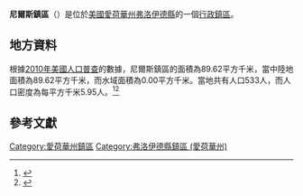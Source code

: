 {{noteTA
|G1=USState
|G2=地名
|G3=Unit
}}
{{Infobox settlement
|official_name            = 尼爾斯鎮區
|native_name = Niles Township
|settlement_type          = [[行政鎮區|行政鎮區]]
|image_skyline            = 
|imagesize                = 
|image_map                = Map highlighting Niles Township, Floyd County, Iowa.svg
|mapsize                  = 250px
|pushpin_map  =USA Iowa
|pushpin_label = 尼爾斯鎮區
|pushpin_label_position   = top
|pushpin_map_caption      = 尼爾斯鎮區在愛荷華州的位置
|subdivision_type         = [[世界政區索引|國家]]
|subdivision_type1        = [[美国州份|州份]]
|subdivision_type2        = [[愛荷華州行政区划|縣]]
|subdivision_name         = [[美国|美国]]
|subdivision_name1        = [[愛荷華州|愛荷華州]]
|subdivision_name2        = [[弗洛伊德縣_(愛荷華州)|弗洛伊德縣]]
|elevation_ft             = 1033
|elevation_m              = 315
|timezone                 = [[北美中部時區|北美中部時區]]
|area_total_km2           = 89.62
|area_land_km2            = 89.62
|area_water_km2           = 0.00
|area_total_sq_mi         = 
|area_land_sq_mi          = 
|area_water_sq_mi         = 
|population_as_of         = [[2010年美國人口普查|2010]]
|population_footnotes     = 
|population_total         = 533
|population_density_km2   = auto
|population_density_sq_mi = auto
|utc_offset               = -6
|coordinates              = {{coord|43|07|25|N|92|36|27|W|type:city_region:US-AL_source:GNS-enwiki|display=inline,title}}
| coor_pinpoint           = 
| coordinates_footnotes   = 
|timezone_DST             = CDT
|utc_offset_DST           = -5
|postal_code_type         = [[美國郵區編號|郵區編號]]
|postal_code              = 50616, 50645
|area_code                = {{link-en|电话区号641|Area code 641|641}}
|blank_name = [[地名信息系统|GNIS ID]]
|blank_info = 468442
}}
'''尼爾斯鎮區'''（{{lang-en|Niles Township}}）是位於[[美國|美國]][[愛荷華州|愛荷華州]][[弗洛伊德縣_(愛荷華州)|弗洛伊德縣]]的一個[[行政鎮區|行政鎮區]]。

== 地方資料 ==
根據[[2010年美國人口普查|2010年美國人口普查]]的數據，尼爾斯鎮區的面積為89.62平方千米，當中陸地面積為89.62平方千米，而水域面積為0.00平方千米。當地共有人口533人，而人口密度為每平方千米5.95人。<ref name="GR8">{{cite web|url=http://factfinder2.census.gov|publisher=[[美国人口调查局|美国人口调查局]]|accessdate=2011-05-14|title=American FactFinder|archive-date=2013-09-11|archive-url=https://web.archive.org/web/20130911234518/http://factfinder2.census.gov/|dead-url=no}}</ref><ref>{{cite web|url=https://www.citypopulation.de/en/usa/iowa/admin/|title=USA: Iowa (Counties and Townships) - City Population}}</ref>

== 參考文獻 ==
{{reflist}}

{{弗洛伊德縣 (愛荷華州)}}

{{DEFAULTSORT:Niles Township}}
[[Category:愛荷華州鎮區|Category:愛荷華州鎮區]]
[[Category:弗洛伊德縣鎮區_(愛荷華州)|Category:弗洛伊德縣鎮區 (愛荷華州)]]

{{Iowa-geo-stub}}